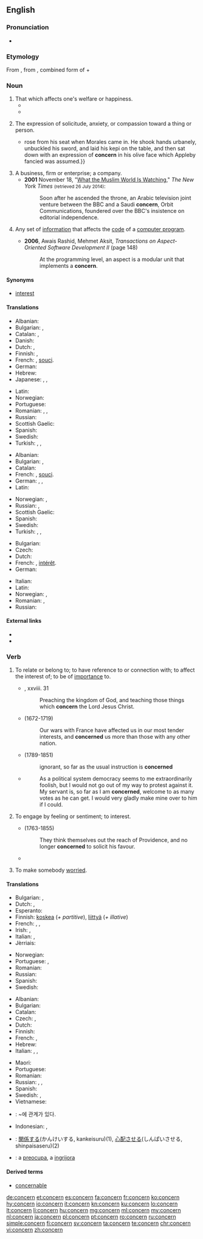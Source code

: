 ==English==
{{wikipedia|dab=concern}}

===Pronunciation===
* {{audio|en-us-concern.ogg|Audio (US)|lang=en}}

===Etymology===
From {{etyl|frm|en}} {{term|concerner|lang=frm}}, from {{etyl|ML.|en}} {{term|concernere||to distinguish, to have respect to|lang=la}}, combined form of {{term|con-|lang=la}} + {{m|la|cernō||distinguish}}

===Noun===
{{en-noun|~}}

# That which affects one's welfare or happiness.
#* {{quote-book|year=1898|author={{w|Winston Churchill (novelist)|Winston Churchill}}
|title={{w|The Celebrity}}|chapter=2
|passage=We drove back to the office with some '''concern''' on my part at the prospect of so large a case. Sunning himself on the board steps, I saw for the first time Mr. Farquhar Fenelon Cooke. He was dressed out in broad gaiters and bright tweeds, like an English tourist, and his face might have belonged to Dagon, idol of the Philistines.}}
#* {{quote-news|year=2011|date=April 10|author=Alistair Magowan|work=BBC Sport
|title=[http://news.bbc.co.uk/sport2/hi/football/eng_prem/9446263.stm Aston Villa 1-0 Newcastle]
|passage=Although the encounter was bathed in sunshine, the match failed to reach boiling point but that will be of little '''concern''' to Gerard Houllier's team, who took a huge step forward before they face crucial matches against their relegation rivals.}}
#: {{usex|lang=en|Mark's health was of great '''concern''' to Connie.&nbsp;&nbsp; The recent events in London are of no '''concern''' to most people in Australia.}}
# The expression of solicitude, anxiety, or compassion toward a thing or person.
#* {{quote-book|year=1907|author=[[w:Harold Edward Bindloss|Harold Bindloss]]
|title=The Dust of Conflict|chapter=22|url=http://openlibrary.org/works/OL4429277W
|passage=Appleby{{...}}rose from his seat when Morales came in. He shook hands urbanely, unbuckled his sword, and laid his kepi on the table, and then sat down with an expression of '''concern''' in his olive face which Appleby fancied was assumed.}}
# A business, firm or enterprise; a company.
#* '''2001''' November 18, "[http://www.nytimes.com/2001/11/18/magazine/18ALJAZEERA.html?pagewanted=all What the Muslim World Is Watching]," ''The New York Times'' <small>(retrieved 26 July 2014)</small>:
#*: Soon after he ascended the throne, an Arabic television joint venture between the BBC and a Saudi '''concern''', Orbit Communications, foundered over the BBC's insistence on editorial independence.
#: {{usex|lang=en|The employees' attitude is really hurting the '''concern'''.}}
# {{context|computing|programming|lang=en}} Any set of [[information]] that affects the [[code]] of a [[computer program]].
#* '''2006''', Awais Rashid, ‎Mehmet Aksit, ''Transactions on Aspect-Oriented Software Development II'' (page 148)
#*: At the programming level, an aspect is a modular unit that implements a '''concern'''.

====Synonyms====
* {{sense|that which affects one's welfare or happiness}} [[interest]]

====Translations====
{{trans-top|that which affects one's welfare or happiness}}
* Albanian: {{t|sq|shqetësim|m}}
* Bulgarian: {{t+|bg|грижа|f}}, {{t+|bg|загриженост|f}}
* Catalan: {{t+|ca|preocupació|f}}, {{t+|ca|consternació|f}}
* Danish: {{t|da|Bekymring}}
* Dutch: {{t+|nl|zorg}}, {{t+|nl|belangstelling|f}}
* Finnish: {{t+|fi|huoli}}, {{t+|fi|asia}}
* French: {{t|fr|inquiétude}}, [[souci]].
* German: {{t+|de|Betroffenheit|f}}
* Hebrew: {{t|he|דאגה|f|tr=d'aga}}
* Japanese: {{t|ja|注意事項|tr=[[ちゅういじこう]], chūi jikō}}, {{t|ja|題目|tr=[[だいもく]], daimoku}}, {{t|ja|心配事|tr=[[しんぱいごと]], shinpai-goto}}
{{trans-mid}}
* Latin: {{t+|la|fabula}}
* Norwegian: {{t|no|bekymring|c}}
* Portuguese: {{t+|pt|preocupação|f}}
* Romanian: {{t+|ro|preocupare|f}}, {{t+|ro|îngrijorare|f}}, {{t+|ro|frământare|f}}
* Russian: {{t+|ru|забота|f|tr=zabóta|sc=Cyrl}}
* Scottish Gaelic: {{t|gd|suim|f}}
* Spanish: {{t+|es|preocupación|f}}
* Swedish: {{t-check|sv|angelägenhet|c}}
* Turkish: {{t+|tr|cesaretsizlik}}, {{t+|tr|önyargı}}, {{t+|tr|şaşkınlık}}
{{trans-bottom}}

{{trans-top|The expression of solicitude, anxiety, or compassion toward a thing or person}}
* Albanian: {{t|sq|shqetësim|m}}
* Bulgarian: {{t+|bg|загриженост|f}}, {{t+|bg|интерес|m}}
* Catalan: {{t+|ca|preocupació|f}}
* French: {{t|fr|soin}}, [[souci]].
* German: {{t+|de|Betroffenheit|f}}, {{t+|de|Sorge|f}}, {{t|de|Besorgnis|f}}
* Latin: {{t+|la|fabula}}
{{trans-mid}}
* Norwegian: {{t|no|bekymring|c}}, {{t+|no|uro|c}}
* Russian: {{t+|ru|беспокойство|n|tr=bespokójstvo|sc=Cyrl}}, {{t+|ru|забота|f|tr=zabóta|sc=Cyrl}}
* Scottish Gaelic: {{t|gd|suim|f}}
* Spanish: {{t+|es|preocupación|f}}
* Swedish: {{t+|sv|oro|c}}
* Turkish: {{t+|tr|kaygı}}, {{t+|tr|endişe}}, {{t+|tr|özen}}
{{trans-bottom}}

{{trans-top|business, firm or enterprise; a company}}
* Bulgarian: {{t+|bg|концерн|m}}
* Czech: {{t+|cs|podnik|m}}
* Dutch: {{t+|nl|onderneming|f}}
* French: {{t|fr|importance}}, [[intérêt]].
* German: {{t+|de|Konzern|m}}
{{trans-mid}}
* Italian: {{t+|it|impresa|f}}
* Latin: {{t+|la|fabula}}
* Norwegian: {{t|no|konsern|n}}, {{t|no|selskap|n}}
* Romanian: {{t+|ro|concern|n}}, {{t|ro|întreprindere|f}}
* Russian: {{t+|ru|концерн|m|tr=koncérn|sc=Cyrl}}
{{trans-bottom}}

====External links====
* {{R:Webster 1913}}
* {{R:Century 1911}}

===Verb===
{{en-verb}}

#{{label|en|transitive}} To relate or belong to; to have reference to or connection with; to affect the interest of; to be of [[importance]] to.
#*{{w|Bible}}, {{w|Acts of the Apostles|Acts}} xxviii. 31
#*:Preaching the kingdom of God, and teaching those things which '''concern''' the Lord Jesus Christ.
#*{{w|Joseph Addison}} (1672-1719)
#*:Our wars with France have affected us in our most tender interests, and '''concerned''' us more than those with any other nation.
#*{{w|James Fenimore Cooper}} (1789-1851)
#*:ignorant, so far as the usual instruction is '''concerned'''
#*{{RQ:Brmnghm Gsmr|I|01}}
#*:As a political system democracy seems to me extraordinarily foolish, but I would not go out of my way to protest against it. My servant is, so far as I am '''concerned''', welcome to as many votes as he can get. I would very gladly make mine over to him if I could.
#{{label|en|transitive}} To engage by feeling or sentiment; to interest.
#:{{ux|en|A good prince '''concerns''' himself in the happiness of his subjects.}}
#*{{w|Samuel Rogers}} (1763-1855)
#*:They think themselves out the reach of Providence, and no longer '''concerned''' to solicit his favour.
#*{{quote-book|year=1935|author=[https://www.goodreads.com/author/show/288354.George_Goodchild George Goodchild]
|title=Death on the Centre Court|chapter=3
|passage=It had been his intention to go to Wimbledon, but as he himself said: “Why be blooming well frizzled when you can hear all the results over the wireless. And results are all that '''concern''' me.{{nb...}}”}}
#{{label|en|transitive}} To make somebody [[worried]].
#:{{ux|en|I'm '''concerned''' that she's becoming an alcoholic.}}

====Translations====
{{trans-top|to be of importance to}}
* Bulgarian: {{t+|bg|засягам}}, {{t|bg|отнасям се до}}
* Dutch: {{t|nl|belang hechten aan}}, {{t|nl|zich inlaten}}
* Esperanto: {{t|eo|koncerni}}
* Finnish: [[koskea]] (''+ partitive''), [[liittyä]] (''+ illative'')
* French: {{t+|fr|concerner}}, {{t|fr|interesser}}, {{t+|fr|toucher}}
* Irish: {{t|ga|bain do}}, {{t|ga|bain le}}
* Italian: {{t+|it|interessare}}, {{t+|it|concernere}}
* Jèrriais: {{t|roa-jer|concèrner}}
{{trans-mid}}
* Norwegian: {{t+|no|angå}}
* Portuguese: {{t+|pt|concernir}}, {{t|pt|ter a ver com}}
* Romanian: {{t|ro|preocupa}}
* Russian: {{t+|ru|касаться|tr=kasát’sja|sc=Cyrl}}
* Spanish: {{t|es|referirse a}}
* Swedish: {{t+|sv|angå}}
{{trans-bottom}}

{{trans-top|to make somebody worried}}
* Albanian: {{t|sq|shqetësoj}}
* Bulgarian: {{t+|bg|обезпокоявам}}
* Catalan: {{t+|ca|preocupar}}
* Czech: {{t|cs|trápit}}, {{t|cs|znepokojovat}}
* Dutch: {{t|nl|ongerust maken}}
* Finnish: {{t|fi|huolestuttaa}}
* French: {{t+|fr|inquiéter}}, {{t+|fr|préoccuper}}
* Hebrew: {{t|he|הדאיג|tr=hid'íg}}
* Italian: {{t+|it|preoccupare}}, {{t+|it|turbare}}, {{t|it|inquietare}}
{{trans-mid}}
* Maori: {{t|mi|utiuti}}
* Portuguese: {{t+|pt|preocupar}}
* Romanian: {{t|ro|îngrijora}}
* Russian: {{t+|ru|беспокоить|n|tr=bespokóit’|sc=Cyrl}}, {{t+|ru|волновать|tr=volnovát’|sc=Cyrl}}, {{t+|ru|занимать|tr=zanimát’|sc=Cyrl}} {{qualifier|to interest, to preoccupy}}
* Spanish: {{t+|es|preocupar}}
* Swedish: {{t+|sv|bekymra}}, {{t+|sv|oroa}}
* Vietnamese: {{t|vi|làm cho lo ngại}}
{{trans-bottom}}

{{checktrans-top}}
* {{ttbc|ko}}: ~에 관계가 있다.
* Indonesian: {{t-check|id|hati|alt=perhatian}}, {{t-check|id|cemas|alt=kecemasan}}
* {{ttbc|ja}}: [[関係]]する(かんけいする, kankeisuru)(1), [[心配]]させる(しんぱいさせる, shinpaisaseru)(2)
* {{ttbc|ro}}: a [[preocupa]], a [[ingrijora]]
{{trans-bottom}}

====Derived terms====
* [[concernable]]

[[de:concern]]
[[et:concern]]
[[es:concern]]
[[fa:concern]]
[[fr:concern]]
[[ko:concern]]
[[hy:concern]]
[[io:concern]]
[[it:concern]]
[[kn:concern]]
[[ku:concern]]
[[lo:concern]]
[[lt:concern]]
[[li:concern]]
[[hu:concern]]
[[mg:concern]]
[[ml:concern]]
[[my:concern]]
[[nl:concern]]
[[ja:concern]]
[[pl:concern]]
[[pt:concern]]
[[ro:concern]]
[[ru:concern]]
[[simple:concern]]
[[fi:concern]]
[[sv:concern]]
[[ta:concern]]
[[te:concern]]
[[chr:concern]]
[[vi:concern]]
[[zh:concern]]